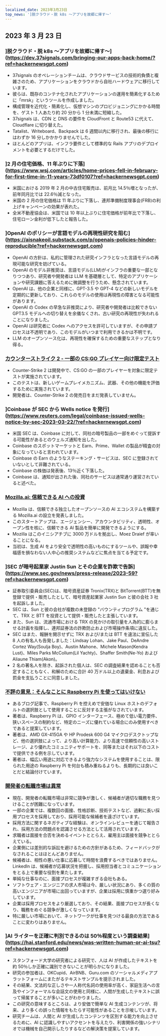 ```yaml
---
localized_date: 2023年3月23日
top_news: ']脱クラウド・脱 k8s ～アプリを故郷に帰す～'
---
```




<CallToAction />

<Steps>

## 2023 年 3 月 23 日

### ]脱クラウド・脱 k8s ～アプリを故郷に帰す～](https://dev.37signals.com/bringing-our-apps-back-home/?ref=hackernewsgpt.com)

- 37signals のオペレーションチームは、クラウドサービスの技術的負債と複雑さのため、アプリケーションをクラウドから自社ハードウェアに移行しています。
- 彼らは、既存のコンテナ化されたアプリケーションの運用を簡素化するために「mrsk」というツールを作成しました。
- 構成管理を近代化・簡素化し、仮想マシンのプロビジョニングにかかる時間を、ゲスト 1 人あたり約 20 分から 1 分未満に短縮した。
- 37signals は、CDN と DNS の要件を CloudFront と Route53 に代えて、Cloudflare に切り替えた。
- Tatalist、Writeboard、Backpack は 6 週間以内に移行され、最後の移行にはわずか 16 分しかかかりませんでした。
- ほとんどのアプリは、インフラ要件として標準的な Rails アプリのデプロイメントを必要とするだけでした。

### ]2 月の住宅価格、11 年ぶりに下落](https://www.wsj.com/articles/home-prices-fell-in-february-for-first-time-in-11-years-73df0107?ref=hackernewsgpt.com)

- 米国における 2019 年 2 月の中古住宅販売は、前月比 14.5％増となったが、前年同月比では 22.6％減となった。
- 米国の 2 月の住宅価格は 11 年ぶりに下落し、連邦準備制度理事会(FRB)の利上げキャンペーンの効果が表れた。
- 全米不動産協会は、米国では 10 年以上ぶりに住宅価格が前年比で下落し、住宅ローン金利が低下したと報告した。

### ]OpenAI のポリシーが言語モデルの再現性研究を阻む](https://aisnakeoil.substack.com/p/openais-policies-hinder-reproducible?ref=hackernewsgpt.com)

- OpenAI の方針は、私的に管理された研究インフラとなった言語モデルの再現可能な研究を妨げている。
- OpenAI のモデル非推奨は、言語モデル(LLM)がインフラの重要な一部となりつつあり、研究者や開発者は LLM を基礎層として、特定のアプリケーションや研究課題に答えるために微調整を行うため、懸念されています。
- OpenAI は、他の企業と同様に、GPT-3.5 や GPT-4 などの新しいモデルを定期的に更新しており、これらのモデルの使用は再現性の障害となる可能性があります。
- OpenAI の Codex の早急な非推奨により、研究者や開発者は比較できない GPT3.5 モデルへの切り替えを余儀なくされ、古い研究の再現性が失われることになりました。
- OpenAI は研究者に Codex へのアクセスを許可していますが、その申請プロセスは不透明であり、このモデルがいつまで利用できるかは不明です。
- LLM のオープンソース化は、再現性を確保するための重要なステップとなり得る。

### [カウンターストライク 2 - 一部の CS:GO プレイヤー向け限定テスト](https://counter-strike.net/cs2?ref=hackernewsgpt.com)

- Counter-Strike 2 は開発中で、CS:GO の一部のプレイヤーを対象に限定テストが実施されています。
- このテストは、新しいゲームプレイメカニズム、武器、その他の機能を評価するために実施されています。
- 開発者は、Counter-Strike 2 の発売日をまだ発表していません。

### ]Coinbase が SEC から Wells notice を発行](https://www.reuters.com/legal/coinbase-issued-wells-notice-by-sec-2023-03-22/?ref=hackernewsgpt.com)

- 米国 SEC は、Coinbase に対して、同社の暗号製品の一部をめぐって提訴する可能性があるとのウェルズ通知を出した。
- Coinbase のスポットマーケットと Earn、Prime、Wallet の製品が精査の対象になっていると言われています。
- Coinbase の Earn のようなステーキング・サービスは、SEC に登録されていないとして非難されている。
- Coinbase の株価は発表後、13％近く下落した。
- Coinbase は、通知が出された後、同社のサービスは通常通り運営されていると述べた。

### [Mozilla.ai: 信頼できる AI への投資](https://blog.mozilla.org/en/mozilla/introducing-mozilla-ai-investing-in-trustworthy-ai/?ref=hackernewsgpt.com)

- Mozilla は、信頼できる独立したオープンソースの AI エコシステムを構築する Mozilla.ai の設立を発表しました。
- このスタートアップは、エージェンシー、アカウンタビリティ、透明性、オープン性を核に、信頼できる AI 製品を簡単に開発できるようにする。
- Mozilla はこのイニシアチブに 3000 万ドルを拠出し、Moez Draief が率いることになる。
- 当初は、生成 AI をより安全で透明性の高いものにするツールや、誤報や幸福感を損なわない人中心の推奨システムなどに焦点を当てる予定です。

### ]SEC が暗号起業家 Justin Sun とその企業を詐欺で告訴](https://www.sec.gov/news/press-release/2023-59?ref=hackernewsgpt.com)

- 証券取引委員会(SEC)は、暗号資産証券 Tronix(TRX)と BitTorrent(BTT)を無登録で提供・販売したとして、暗号資産起業家 Justin Sun と彼の会社 3 社を起訴しました。
- SEC は、Sun と彼の会社が複数の未登録の "バウンティプログラム "を通じて、TRX と BTT を投資として提供・販売したと主張しています。
- また、Sun は、流通市場における TRX の見かけの取引量を人為的に膨らませる計画を指揮し、連邦証券法の詐欺防止および市場操作条項に違反した。
- SEC はまた、報酬を開示せずに TRX および/または BTT を違法に宣伝した 8 人の有名人も告発しました：Lindsay Lohan、Jake Paul、DeAndre Cortez Way(Soulja Boy)、Austin Mahone、Michele Mason(Kendra Lust)、Miles Parks McCollum(Lil Yachty)、Shaffer Smith(Ne-Yo) および Aliaune Thiam(Akon)。
- 2 名の著名人を除き、起訴された個人は、SEC の調査結果を認めることも否定することもなく、和解のために合計 40 万ドル以上の遺棄金、利息および罰金を支払うことに同意しました。

### [不評の意見：そんなことに Raspberry Pi を使ってはいけない](https://set-inform.com/2021/08/24/unpopular-opinion-dont-use-a-raspberry-pi-for-that/?ref=hackernewsgpt.com)

- あるブログ記事で、Raspberry Pi を控えめで安価な Linux ホストのデフォルトの選択肢として使用することに反対する主張がなされています。
- 著者は、Raspberry Pi は、GPIO インターフェース、極めて低い電力要件、狭いスペースの制約など、特定のニーズに優れている場合にのみ使用すべきであると提案しています。
- 著者は、AMD GX-415GA や HP Prodesk 600 G4 マイクロデスクトップなど、他の選択肢によって、より高い計算能力、より高速で信頼性の高いストレージ、より優れたコミュニティサポートを、同等またはそれ以下のコストで提供できる例を示しています。
- 著者は、幅広い用途に対応できるより強力なシステムを使用することは、限られた用途の Raspberry Pi を何台も積み重ねるよりも、長期的には良いことだと結論付けています。

### [開発者の転職市場は異常](https://old.reddit.com/r/ExperiencedDevs/comments/11xq5cz/the_developer_job_market_is_insane_right_now/?ref=hackernewsgpt.com)

- 現在、開発者の転職市場は非常に競争が激しく、候補者が適切な職務を見つけることが困難になっています。
- 一部の企業では、複数回の面接、性格診断、技術テストなど、過剰に長い採用プロセスを採用しており、採用可能な候補者を遠ざけています。
- 採用方法に関するネガティブな経験は、オンラインレビューを通じて報告され、採用方法の問題点を認識させる方法として活用されています。
- 求職者は面接を合否を決めるイベントととらえ、雇用主は面接を競争ととらえている。
- 企業側には差別的な訴訟を避けるための方針があるため、フィードバックがなされることはほとんどありません。
- 候補者は、相性の悪い仕事に応募して時間を浪費するべきではありません。LinkedIn は、候補者が応募状況を把握し、採用担当者とコミュニケーションをとる上で重要な役割を果たします。
- 単純な仕事なのに、面接プロセスが複雑すぎる会社もある。
- ソフトウェア・エンジニアの求人市場は今、厳しい状況にあり、多くの質の高いエンジニアが市場に出回っていますが、企業は採用に慎重かつ選り好みしています。
- 企業は採用プロセスをより厳選しており、その結果、面接プロセスが長くなり、職務をめぐる競争が激しくなっています。
- 特に厳しい市場において、ネットワークが仕事を見つける最良の方法であることに変わりはありません。

### ]AI ライターを正確に判別できるのは 50％程度という調査結果](https://hai.stanford.edu/news/was-written-human-or-ai-tsu?ref=hackernewsgpt.com)

- スタンフォード大学の研究者による研究で、人は AI が作成したテキストを約 50％しか正確に識別できないことが明らかになりました。
- 研究の参加者は、OKCupid、AirBNB、Guru.com のソーシャルメディアプラットフォームにまたがるテキストサンプルを提示されました。
- その結果、文法的な正しさや一人称代名詞の使用率が高く、家庭生活への言及やインフォーマルな会話文の使用と同様に、人間が生成したテキストに誤って帰属することが多いことがわかりました。
- この研究の意味するところは、より安価で簡単な AI 生成コンテンツが、将来、より多くの誤った情報をもたらす可能性があることを示唆しています。
- 研究チームは、人間と AI が生成したコンテンツを区別する能力を向上させるために、AI に認識しやすいアクセントを与えたり、利害関係の強いシナリオでは機械を自己開示したりするなどの解決策を提案しています。

</Steps>
